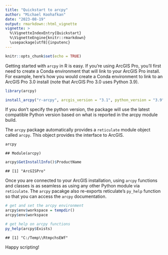 ```yaml
---
title: "Quickstart to arcpy"
author: "Michael Koohafkan"
date: "2023-08-19"
output: rmarkdown::html_vignette
vignette: >
  %\VignetteIndexEntry{Quickstart}
  %\VignetteEngine{knitr::rmarkdown}
  \usepackage[utf8]{inputenc}
---
```



```r
knitr::opts_chunk$set(echo = TRUE)
```

Getting started with `arcpy` in R is easy. If you're using ArcGIS Pro,
you'll first need to create a Conda environment that will link to your
ArcGIS Pro install. For example, here's how you would create a Conda
environment to link to an ArcGIS Pro 3.0 install (note that ArcGIS Pro
3.0 uses Python 3.9).


```r
library(arcpy)

install_arcpy("r-arcpy", arcgis_version = "3.1", python_version = "3.9")
```

If you don't specify the python version, the package will use the
latest compatible Python version based on what is reported in the
arcpy module build.

The `arcpy` package automatically provides a `reticulate` module object 
called `arcpy`. This object provides the interface to ArcGIS.


```r
arcpy
```

```
## Module(arcpy)
```

```r
arcpy$GetInstallInfo()$ProductName
```

```
## [1] "ArcGISPro"
```

Once you are connected to your ArcGIS installation, using `arcpy` functions
and classes is as seamless as using any other Python module via `reticulate`.
The `arcpy` pacakge also re-exports reticulate's `py_help` function so that 
you can access the `arcpy` documentation.



```r
# get and set the arcpy environment
arcpy$env$workspace = tempdir()
arcpy$env$workspace

# get help on arcpy functions
py_help(arcpy$Exists)
```


```
## [1] "C:/Temp\\RtmpchsEWf"
```


Happy scripting!
